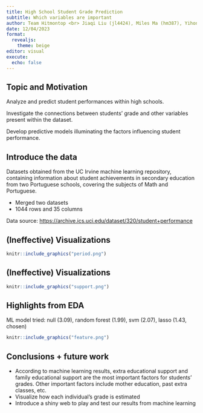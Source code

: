 ```yaml
---
title: High School Student Grade Prediction
subtitle: Which variables are important
author: Team Hitmontop <br> Jiaqi Liu (jl4424), Miles Ma (hm387), Yihong He (yh827), Linlin Li (ll966)
date: 12/04/2023
format: 
  revealjs:
    theme: beige
editor: visual
execute:
  echo: false
---
```


## Topic and Motivation

Analyze and predict student performances within high schools.

Investigate the connections between students' grade and other variables present within the dataset.

Develop predictive models illuminating the factors influencing student performance.

## Introduce the data

Datasets obtained from the UC Irvine machine learning repository, containing information about student achievements in secondary education from two Portuguese schools, covering the subjects of Math and Portuguese.

-   Merged two datasets
-   1044 rows and 35 columns

Data source: <https://archive.ics.uci.edu/dataset/320/student+performance>

## (Ineffective) Visualizations

```r
knitr::include_graphics("period.png")
```

## (Ineffective) Visualizations

```r
knitr::include_graphics("support.png")
```

## Highlights from EDA

ML model tried: null (3.09), random forest (1.99), svm (2.07), lasso (1.43, chosen)

```r
knitr::include_graphics("feature.png")
```

## Conclusions + future work

-   According to machine learning results, extra educational support and family educational support are the most important factors for students' grades. Other important factors include mother education, past extra classes, etc.
-   Visualize how each individual's grade is estimated
-   Introduce a shiny web to play and test our results from machine learning
